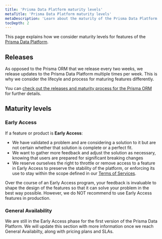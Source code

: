 ```yaml
---
title: 'Prisma Data Platform maturity levels'
metaTitle: 'Prisma Data Platform maturity levels'
metaDescription: 'Learn about the maturity of the Prisma Data Platform features and components.'
tocDepth: 2
---
```


<TopBlock>

This page explains how we consider maturity levels for features of the [Prisma Data Platform](https://cloud.prisma.io).

</TopBlock>

## Releases

As opposed to the Prisma ORM that we release every two weeks, we release updates to the Prisma Data Platform multiple times per week.
This is why we consider the lifecyle and process for maturing features differently.

You can [check out the releases and maturity process for the Prisma ORM](./releases) for further details.

## Maturity levels

### Early Access

If a feature or product is **Early Access**:

- We have validated a problem and are considering a solution to it but are not certain whether that solution is complete or a perfect fit.
- We want to gather more feedback and adjust the solution as necessary, knowing that users are prepared for significant breaking changes
- We reserve ourselves the right to throttle or remove access to a feature in Early Access to preserve the stability of the platform, or enforcing its use to stay within the scope defined in our [Terms of Services](https://pris.ly/privacy).

Over the course of an Early Access program, your feedback is invaluable to shape the design of the features so that it can solve your problem in the best way possible.
However, we do NOT recommend to use Early Access features in production.

### General Availability

We are still in the Early Access phase for the first version of the Prisma Data Platform.
We will update this section with more information once we reach General Availabilty, along with pricing plans and SLAs.
